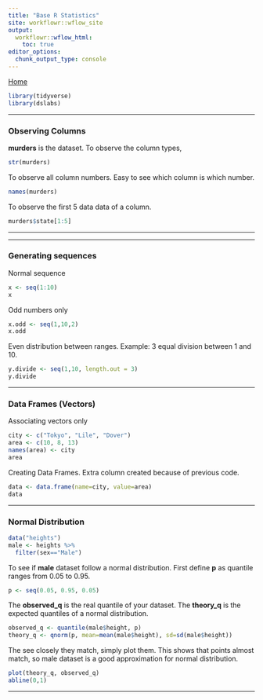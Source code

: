 ```yaml
---
title: "Base R Statistics"
site: workflowr::wflow_site
output:
  workflowr::wflow_html:
    toc: true
editor_options:
  chunk_output_type: console
---
```


[Home](index.html)

```r
library(tidyverse)
library(dslabs)
```
***
### Observing Columns ###
**murders** is the dataset. To observe the column types,
```r
str(murders)
```
To observe all column numbers. Easy to see which column is which number.
```r
names(murders)
```
To observe the first 5 data data of a column.
```r
murders$state[1:5]
```
***

***
### Generating sequences ###
Normal sequence
```r
x <- seq(1:10)
x
```
Odd numbers only
```r
x.odd <- seq(1,10,2)
x.odd
```
Even distribution between ranges. Example: 3 equal division between 1 and 10.
```r
y.divide <- seq(1,10, length.out = 3)
y.divide
```
***
### Data Frames (Vectors) ###
Associating vectors only
```r
city <- c("Tokyo", "Lile", "Dover")
area <- c(10, 8, 13)
names(area) <- city
area
```
Creating Data Frames. Extra column created because of previous code.
```r
data <- data.frame(name=city, value=area)
data
```
***
### Normal Distribution ###
```r
data("heights")
male <- heights %>% 
  filter(sex=="Male")
```
To see if **male** dataset follow a normal distribution. First define **p** as quantile ranges from 0.05 to 0.95.
```r
p <- seq(0.05, 0.95, 0.05)
```
The **observed_q** is the real quantile of your dataset. The **theory_q** is the expected quantiles of a normal distribution. 
```r
observed_q <- quantile(male$height, p)
theory_q <- qnorm(p, mean=mean(male$height), sd=sd(male$height))
```
The see closely they match, simply plot them. This shows that points almost match, so male dataset is a good approximation for normal distribution.
```r
plot(theory_q, observed_q)
abline(0,1)
```

***


